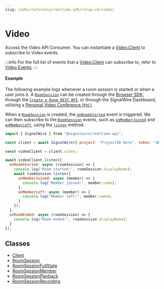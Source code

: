 ---
slug: /sdks/reference/realtime-sdk/relay-v4/video/
---

# Video

Access the Video API Consumer. You can instantiate a [Video.Client](./video-client.mdx) to subscribe to Video events. 

:::info
For the full list of events that a [Video.Client](./video-client.mdx) can subscribe to, refer to [Video Events](./video-client.mdx#events).
:::

#### Example

The following example logs whenever a room session is started or when a user joins it.
A [`RoomSession`](video-roomsession) can be created through the [Browser SDK](/sdks/reference/browser-sdk/video/video-roomsession#constructors),
 through the [`Create a Room REST API`](/rest/signalwire-rest/endpoints/video/create-room), or
through the SignalWire Dashboard, utilizing a [Personal Video Conference (`PVC`)](/video/conference).


When a [`RoomSession`](video-roomsession) is created, the [`onRoomStarted`](./video-client.mdx#onroomstarted) event is triggered.
We can then subscribe to the [`RoomSession`](video-roomsession) events,
such as [`onMemberJoined`](./video-roomsession.mdx#onmemberjoined) and [`onMemberLeft`](./video-roomsession.mdx#onmemberleft),
using the [`listen`](./video-roomsession.mdx#listen) method.


```js
import { SignalWire } from "@signalwire/realtime-api";

const client = await SignalWire({ project: "ProjectID Here", token: "API Token Here" });

const videoClient = client.video;

await videoClient.listen({
  onRoomStarted: async (roomSession) => {
    console.log("Room started:", roomSession.displayName);
    await roomSession.listen({
      onMemberJoined: async (member) => {
        console.log("Member joined:", member.name);
      },
      onMemberLeft: async (member) => {
        console.log("Member left:", member.name);
      }
    });
  },
  onRoomEnded: async (roomSession) => {
    console.log("Room ended:", roomSession.displayName);
  }
});
```

## **Classes**

- [Client](./video-client.mdx)
- [RoomSession](./video-roomsession.mdx)
- [RoomSessionFullState](./video-roomsessionfullstate.md)
- [RoomSessionMember](./video-roomsessionmember.md)
- [RoomSessionPlayback](./video-roomsessionplayback.md)
- [RoomSessionRecording](./video-roomsessionrecording.md)
